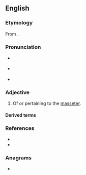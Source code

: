 ==English==

===Etymology===
From {{suffix|en|masseter|ic}}.

===Pronunciation===
* {{a|RP}} {{IPA|en|/ˌmas.ɪˈtɛ.ɹɪk/}}
* {{a|GA}} {{IPA|en|/ˌmæs.əˈtɛɹ.ɪk/}}
* {{rhymes|en|ɛɹɪk}}

===Adjective===
{{en-adj|-}}

# {{lb|en|anatomy|relational}} Of or pertaining to the [[masseter]].

====Derived terms====
{{col2|en
|premasseteric
|retromasseteric
|parotideomasseteric
|vestibulomasseteric
|zygomasseteric}}

===References===
* {{R:Lexico}}
* {{R:MWO|masseter}}

===Anagrams===
* {{anagrams|en|a=aceeimrsst|miscreates|screamiest}}